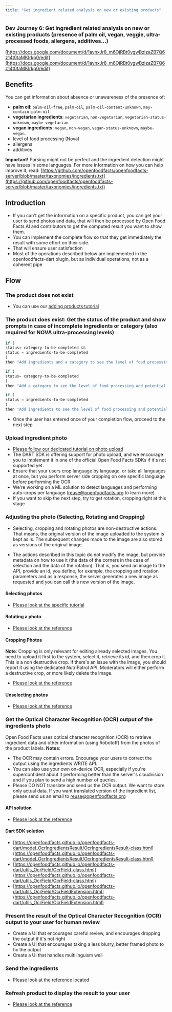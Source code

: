 ```yaml
---
title: "Get ingredient related analysis on new or existing products"
---
```


### Dev Journey 6: Get ingredient related analysis on new or existing products (presence of palm oil, vegan, veggie, ultra-processed foods, allergens, additives…)

[https://docs.google.com/document/d/1avnxJr8_m6OjRBt0vgwBzlzaZB7Q6z14t0taMKIrkp0/edit](https://docs.google.com/document/d/1avnxJr8_m6OjRBt0vgwBzlzaZB7Q6z14t0taMKIrkp0/edit)

## Benefits
You can get information about absence or unawareness of the presence of:

- **palm oil**: `palm-oil-free`, `palm-oil`, `palm-oil-content-unknown`, `may-contain-palm-oil`
- **vegetarian ingredients**: `vegetarian`, `non-vegetarian`, `vegetarian-status-unknown`, `maybe-vegetarian`.
- **vegan ingredients**: `vegan`, `non-vegan`, `vegan-status-unknown`, `maybe-vegan`.
- level of food processing (Nova)
- allergens
- additives

**Important!** Parsing might not be perfect and the ingredient detection might have issues in some languages. For more information on how you can help improve it, read: [https://github.com/openfoodfacts/openfoodfacts-server/blob/master/taxonomies/ingredients.txt](https://github.com/openfoodfacts/openfoodfacts-server/blob/master/taxonomies/ingredients.txt)


## Introduction 

* If you can't get the information on a specific product, you can get your user to send photos and data, that will then be processed by Open Food Facts AI and contributors to get the computed result you want to show them.
* You can implement the complete flow so that they get immediately the result with some effort on their side.
* That will ensure user satisfaction
* Most of the operations described below are implemented in the openfoodfacts-dart plugin, but as individual operations, not as a coherent pipe


## Flow
### The product does not exist
* You can use our [adding products tutorial](./adding-missing-products.md)

### The product does exist: Get the status of the product and show prompts in case of incomplete ingredients or category (also required for NOVA ultra-processing levels)

```js title="The product does exist: Get the status of the product and show prompts in case of incomplete ingredients or category (also required for NOVA ultra-processing levels)"
if ( 
status= category-to-be-completed && 
status = ingredients-to-be-completed 
)
then "Add ingredients and a category to see the level of food processing and potential additives"

if ( 
status= category-to-be-completed
)
then "Add a category to see the level of food processing and potential additives"

if ( 
status = ingredients-to-be-completed 
)
then "Add ingredients to see the level of food processing and potential additives"
```

* Once the user has entered once of your completion flow, proceed to the next step

### Upload ingredient photo
* [Please follow our dedicated tutorial on photo upload](../tutorial-uploading-photo-to-a-product.md)
* The DART SDK is offering support for photo upload, and we encourage you to implement it in one of the official Open Food Facts SDKs if it's not supported yet.
* Ensure that your users crop language by language, or take all languages at once, but you perform server side cropping on one specific language before performing the OCR
* We're working on a ML solution to detect languages and performing auto-crops per language ([reuse@openfoodfacts.org](mailto:reuse@openfoodfacts.org) to learn more)
* If you want to skip the next step, try to get rotation, cropping right at this stage

### Adjusting the photo (Selecting, Rotating and Cropping)

* Selecting, cropping and rotating photos are non-destructive actions. That means, the original version of the image uploaded to the system is kept as is. The subsequent changes made to the image are also stored as versions of the original image.

* The actions described in this topic do not modify the image, but provide metadata on how to use it (the data of the corners in the case of selection and the data of the rotation). That is, you send an image to the API, provide an id, you define, for example, the cropping and rotation parameters and as a response, the server generates a new image as requested and you can call this new version of the image.

#### Selecting photos

* [Please look at the specific tutorial](../tutorial-uploading-photo-to-a-product.md)

#### Rotating a photo

* [Please look at the reference](https://openfoodfacts.github.io/openfoodfacts-server/api/ref-v2/#get-/cgi/product_image_crop.pl)

#### Cropping Photos

**Note**: Cropping is only relevant for editing already selected images. You need to upload it first to the system, select it, retrieve its id, and then crop it.
This is a non destructive crop. If there's an issue with the image, you should report it using the dedicated NutriPatrol API. 
Moderators will either perform a destructive crop, or more likely delete the image.
* [Please look at the reference](https://openfoodfacts.github.io/openfoodfacts-server/api/ref-v2/#post-/cgi/product_image_crop.pl)

#### Unselecting photos

* [Please look at the reference](https://openfoodfacts.github.io/openfoodfacts-server/api/ref-v2/#post-/cgi/product_image_unselect.pl)

### Get the Optical Character Recognition (OCR) output of the ingredients photo

Open Food Facts uses optical character recognition (OCR) to retrieve ingredient data and other information (using Robotoff) from the photos of the product labels.
**Notes**:
* The OCR may contain errors. Encourage your users to correct the output using the ingredients WRITE API.
* You can also use your own on-device OCR, especially if you're superconfident about it performing better than the server's cloudvision and if you plan to send a high number of queries.
* Please DO NOT translate and send us the OCR output. We want to store only actual data. If you want translated version of the ingredient list, please send us an email to reuse@openfoodfacts.org

#### API solution

* [Please look at the reference](https://openfoodfacts.github.io/openfoodfacts-server/api/ref-v2/#get-/cgi/ingredients.pl)

#### Dart SDK solution

* [https://openfoodfacts.github.io/openfoodfacts-dart/model_OcrIngredientsResult/OcrIngredientsResult-class.html](https://openfoodfacts.github.io/openfoodfacts-dart/model_OcrIngredientsResult/OcrIngredientsResult-class.html) 
* [https://openfoodfacts.github.io/openfoodfacts-dart/utils_OcrField/OcrField-class.html](https://openfoodfacts.github.io/openfoodfacts-dart/utils_OcrField/OcrField-class.html)
* [https://openfoodfacts.github.io/openfoodfacts-dart/utils_OcrField/OcrFieldExtension.html](https://openfoodfacts.github.io/openfoodfacts-dart/utils_OcrField/OcrFieldExtension.html)


### Present the result of the Optical Character Recognition (OCR) output to your user for human review

* Create a UI that encourages careful review, and encourages dropping the output if it's not right
* Create a UI that encourages taking a less blurry, better framed photo to fix the output
* Create a UI that handles multilinguism well

### Send the ingredients

* [Please look at the reference located](https://openfoodfacts.github.io/openfoodfacts-server/api/ref-v2/#post-/cgi/product_jqm2.pl)

### Refresh product to display the result to your user

* [Please look at the reference](https://openfoodfacts.github.io/openfoodfacts-server/api/ref-v3/#get-/api/v3/product/-barcode-)

